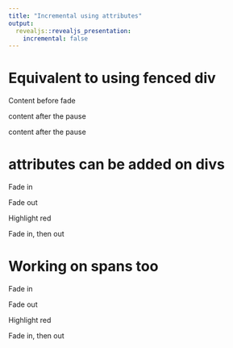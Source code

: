 ```yaml
---
title: "Incremental using attributes"
output: 
  revealjs::revealjs_presentation:
    incremental: false
---
```


# Equivalent to using fenced div

Content before fade

::: fragment
content after the pause
:::

::: fragment
content after the pause
:::

# attributes can be added on divs

::: fragment
Fade in
:::

::: {.fragment .fade-out}
Fade out
:::

::: {.fragment .highlight-red}
Highlight red
:::

::: {.fragment .current-visible}
Fade in, then out
:::

# Working on spans too 

[Fade in]{.fragment}

[Fade out]{.fragment .fade-out}

[Highlight red]{.fragment .highlight-red}

[Fade in, then out]{.fragment .current-visible}
